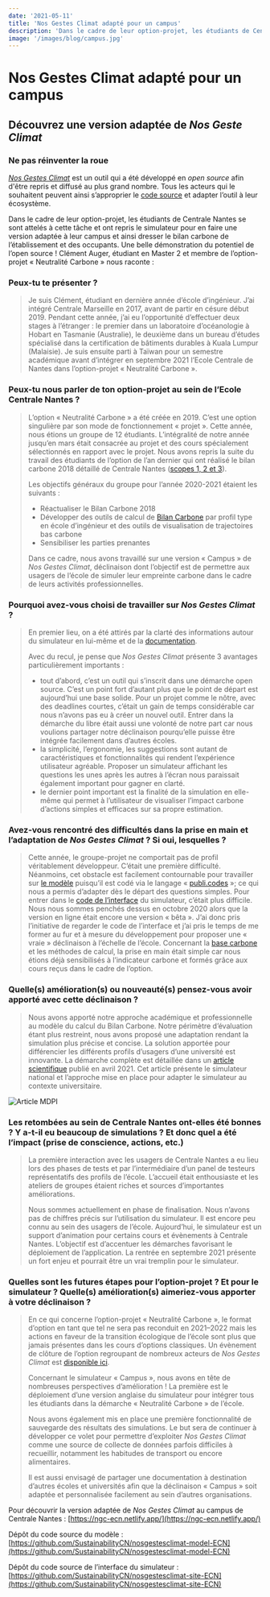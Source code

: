 ```yaml
---
date: '2021-05-11'
title: 'Nos Gestes Climat adapté pour un campus'
description: 'Dans le cadre de leur option-projet, les étudiants de Centrale Nantes se sont attelés à cette tâche et ont repris le simulateur pour en faire une version adaptée à leur campus et ainsi dresser le bilan carbone de l’établissement et des occupants.'
image: '/images/blog/campus.jpg'
---
```


# Nos Gestes Climat adapté pour un campus

## Découvrez une version adaptée de _Nos Geste Climat_

### Ne pas réinventer la roue

_[Nos Gestes Climat](https://nosgestesclimat.fr/)_ est un outil qui a été développé en _open source_ afin d'être repris et diffusé au plus grand nombre. Tous les acteurs qui le souhaitent peuvent ainsi s’approprier le [code source](https://github.com/incubateur-ademe/nosgestesclimat) et adapter l’outil à leur écosystème.

Dans le cadre de leur option-projet, les étudiants de Centrale Nantes se sont attelés à cette tâche et ont repris le simulateur pour en faire une version adaptée à leur campus et ainsi dresser le bilan carbone de l’établissement et des occupants. Une belle démonstration du potentiel de l’open source ! Clément Auger, étudiant en Master 2 et membre de l’option-projet « Neutralité Carbone » nous raconte :

### Peux-tu te présenter ?

> Je suis Clément, étudiant en dernière année d’école d’ingénieur. J’ai intégré Centrale Marseille en 2017, avant de partir en césure début 2019. Pendant cette année, j’ai eu l’opportunité d’effectuer deux stages à l’étranger : le premier dans un laboratoire d’océanologie à Hobart en Tasmanie (Australie), le deuxième dans un bureau d’études spécialisé dans la certification de bâtiments durables à Kuala Lumpur (Malaisie). Je suis ensuite parti à Taïwan pour un semestre académique avant d’intégrer en septembre 2021 l’Ecole Centrale de Nantes dans l’option-projet « Neutralité Carbone ».

### Peux-tu nous parler de ton option-projet au sein de l’Ecole Centrale Nantes ?

> L’option « Neutralité Carbone » a été créée en 2019. C’est une option singulière par son mode de fonctionnement « projet ». Cette année, nous étions un groupe de 12 étudiants. L’intégralité de notre année jusqu’en mars était consacrée au projet et des cours spécialement sélectionnés en rapport avec le projet. Nous avons repris la suite du travail des étudiants de l’option de l’an dernier qui ont réalisé le bilan carbone 2018 détaillé de Centrale Nantes ([scopes 1, 2 et 3](https://www.bilans-ges.ademe.fr/fr/accueil/contenu/index/page/categorie/siGras/0)).
>
> Les objectifs généraux du groupe pour l’année 2020-2021 étaient les suivants :
>
> - Réactualiser le Bilan Carbone 2018
> - Développer des outils de calcul de [Bilan Carbone](https://www.bilans-ges.ademe.fr/fr/accueil/contenu/index/page/principes/siGras/0) par profil type en école d’ingénieur et des outils de visualisation de trajectoires bas carbone
> - Sensibiliser les parties prenantes
>
> Dans ce cadre, nous avons travaillé sur une version « Campus » de _Nos Gestes Climat_, déclinaison dont l’objectif est de permettre aux usagers de l’école de simuler leur empreinte carbone dans le cadre de leurs activités professionnelles.

### Pourquoi avez-vous choisi de travailler sur _Nos Gestes Climat_ ?

> En premier lieu, on a été attirés par la clarté des informations autour du simulateur en lui-même et de la [documentation](https://nosgestesclimat.fr/documentation).
>
> Avec du recul, je pense que _Nos Gestes Climat_ présente 3 avantages particulièrement importants :
>
> - tout d’abord, c’est un outil qui s’inscrit dans une démarche open source. C’est un point fort d’autant plus que le point de départ est aujourd’hui une base solide. Pour un projet comme le nôtre, avec des deadlines courtes, c’était un gain de temps considérable car nous n’avons pas eu à créer un nouvel outil. Entrer dans la démarche du libre était aussi une volonté de notre part car nous voulions partager notre déclinaison pourqu’elle puisse être intégrée facilement dans d’autres écoles.
> - la simplicité, l’ergonomie, les suggestions sont autant de caractéristiques et fonctionnalités qui rendent l’expérience utilisateur agréable. Proposer un simulateur affichant les questions les unes après les autres à l’écran nous paraissait également important pour gagner en clarté.
> - le dernier point important est la finalité de la simulation en elle-même qui permet à l’utilisateur de visualiser l’impact carbone d’actions simples et efficaces sur sa propre estimation.

### Avez-vous rencontré des difficultés dans la prise en main et l’adaptation de _Nos Gestes Climat_ ? Si oui, lesquelles ?

> Cette année, le groupe-projet ne comportait pas de profil véritablement développeur. C’était une première difficulté. Néanmoins, cet obstacle est facilement contournable pour travailler sur [le modèle](https://github.com/incubateur-ademe/nosgestesclimat) puisqu’il est codé via le langage « [publi.codes](https://publi.codes/) »; ce qui nous a permis d’adapter dès le départ des questions simples. Pour entrer dans le [code de l’interface](https://github.com/incubateur-ademe/nosgestesclimat-site) du simulateur, c’était plus difficile. Nous nous sommes penchés dessus en octobre 2020 alors que la version en ligne était encore une version « bêta ». J’ai donc pris l’initiative de regarder le code de l’interface et j’ai pris le temps de me former au fur et à mesure du développement pour proposer une « vraie » déclinaison à l’échelle de l’école. Concernant la [base carbone](https://www.bilans-ges.ademe.fr/) et les méthodes de calcul, la prise en main était simple car nous étions déjà sensibilisés à l’indicateur carbone et formés grâce aux cours reçus dans le cadre de l’option.

### Quelle(s) amélioration(s) ou nouveauté(s) pensez-vous avoir apporté avec cette déclinaison ?

> Nous avons apporté notre approche académique et professionnelle au modèle du calcul du Bilan Carbone. Notre périmètre d’évaluation étant plus restreint, nous avons proposé une adaptation rendant la simulation plus précise et concise. La solution apportée pour différencier les différents profils d’usagers d’une université est innovante. La démarche complète est détaillée dans un [article scientifique](https://www.mdpi.com/2071-1050/13/8/4315) publié en avril 2021. Cet article présente le simulateur national et l’approche mise en place pour adapter le simulateur au contexte universitaire.

![Article MDPI](https://nosgestesclimat.fr/images/blog/big_cover-sustainability-v13-i8.png)

### Les retombées au sein de Centrale Nantes ont-elles été bonnes ? Y a-t-il eu beaucoup de simulations ? Et donc quel a été l’impact (prise de conscience, actions, etc.)

> La première interaction avec les usagers de Centrale Nantes a eu lieu lors des phases de tests et par l’intermédiaire d’un panel de testeurs représentatifs des profils de l’école. L’accueil était enthousiaste et les ateliers de groupes étaient riches et sources d’importantes améliorations.
>
> Nous sommes actuellement en phase de finalisation. Nous n’avons pas de chiffres précis sur l’utilisation du simulateur. Il est encore peu connu au sein des usagers de l’école. Aujourd’hui, le simulateur est un support d’animation pour certains cours et évènements à Centrale Nantes. L’objectif est d’accentuer les démarches favorisant le déploiement de l’application. La rentrée en septembre 2021 présente un fort enjeu et pourrait être un vrai tremplin pour le simulateur.

### Quelles sont les futures étapes pour l’option-projet ? Et pour le simulateur ? Quelle(s) amélioration(s) aimeriez-vous apporter à votre déclinaison ?

> En ce qui concerne l’option-projet « Neutralité Carbone », le format d’option en tant que tel ne sera pas reconduit en 2021–2022 mais les actions en faveur de la transition écologique de l’école sont plus que jamais présentes dans les cours d’options classiques. Un évènement de clôture de l’option regroupant de nombreux acteurs de _Nos Gestes Climat_ est [disponible ici](https://webtv.ec-nantes.fr/conferences-3/option-nco2-conf-cloture-2021).
>
> Concernant le simulateur « Campus », nous avons en tête de nombreuses perspectives d’amélioration ! La première est le déploiement d’une version anglaise du simulateur pour intégrer tous les étudiants dans la démarche « Neutralité Carbone » de l’école.
>
> Nous avons également mis en place une première fonctionnalité de sauvegarde des résultats des simulations. Le but sera de continuer à développer ce volet pour permettre d’exploiter _Nos Gestes Climat_ comme une source de collecte de données parfois difficiles à recueillir, notamment les habitudes de transport ou encore alimentaires.
>
> Il est aussi envisagé de partager une documentation à destination d’autres écoles et universités afin que la déclinaison « Campus » soit adaptée et personnalisée facilement au sein d’autres organisations.

Pour découvrir la version adaptée de _Nos Gestes Climat_ au campus de Centrale Nantes : [https://ngc-ecn.netlify.app/](https://ngc-ecn.netlify.app/)

Dépôt du code source du modèle : [https://github.com/SustainabilityCN/nosgestesclimat-model-ECN](https://github.com/SustainabilityCN/nosgestesclimat-model-ECN)

Dépôt du code source de l’interface du simulateur : [https://github.com/SustainabilityCN/nosgestesclimat-site-ECN](https://github.com/SustainabilityCN/nosgestesclimat-site-ECN)
